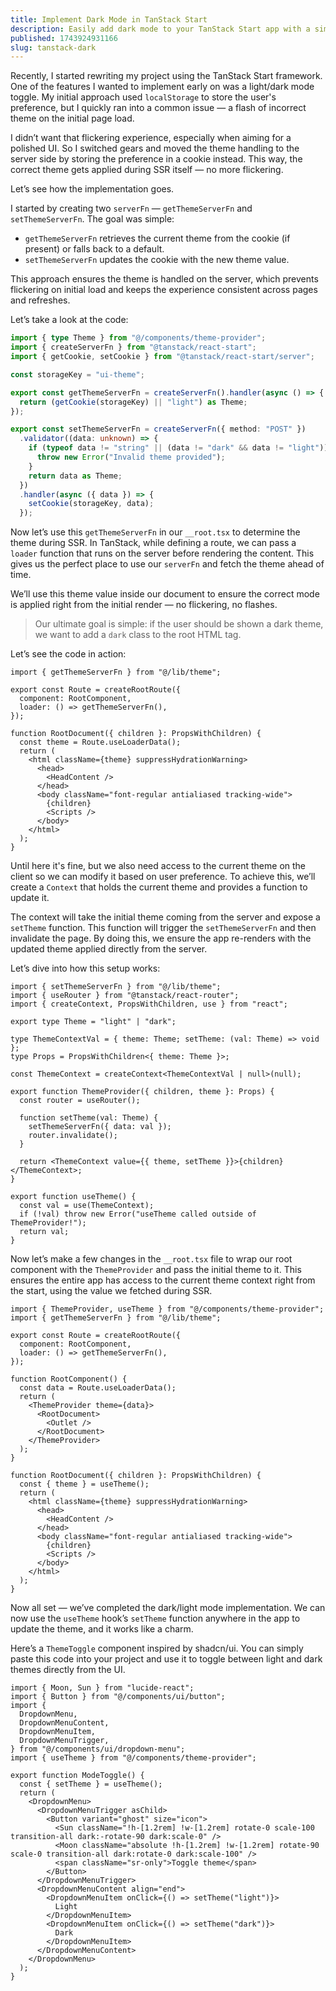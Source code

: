 ```yaml
---
title: Implement Dark Mode in TanStack Start
description: Easily add dark mode to your TanStack Start app with a simple toggle and persistent theme preference across routes.
published: 1743924931166
slug: tanstack-dark
---
```


Recently, I started rewriting my project using the TanStack Start framework. One of the features I wanted to implement early on was a light/dark mode toggle. My initial approach used `localStorage` to store the user's preference, but I quickly ran into a common issue — a flash of incorrect theme on the initial page load.

I didn’t want that flickering experience, especially when aiming for a polished UI. So I switched gears and moved the theme handling to the server side by storing the preference in a cookie instead. This way, the correct theme gets applied during SSR itself — no more flickering.

Let’s see how the implementation goes.

I started by creating two `serverFn` — `getThemeServerFn` and `setThemeServerFn`. The goal was simple:

- `getThemeServerFn` retrieves the current theme from the cookie (if present) or falls back to a default.
- `setThemeServerFn` updates the cookie with the new theme value.

This approach ensures the theme is handled on the server, which prevents flickering on initial load and keeps the experience consistent across pages and refreshes.

Let’s take a look at the code:

```ts:lib/theme.ts showLineNumbers {8,19}
import { type Theme } from "@/components/theme-provider";
import { createServerFn } from "@tanstack/react-start";
import { getCookie, setCookie } from "@tanstack/react-start/server";

const storageKey = "ui-theme";

export const getThemeServerFn = createServerFn().handler(async () => {
  return (getCookie(storageKey) || "light") as Theme;
});

export const setThemeServerFn = createServerFn({ method: "POST" })
  .validator((data: unknown) => {
    if (typeof data != "string" || (data != "dark" && data != "light")) {
      throw new Error("Invalid theme provided");
    }
    return data as Theme;
  })
  .handler(async ({ data }) => {
    setCookie(storageKey, data);
  });
```

Now let’s use this `getThemeServerFn` in our `__root.tsx` to determine the theme during SSR. In TanStack, while defining a route, we can pass a `loader` function that runs on the server before rendering the content. This gives us the perfect place to use our `serverFn` and fetch the theme ahead of time.

We’ll use this theme value inside our document to ensure the correct mode is applied right from the initial render — no flickering, no flashes.

> Our ultimate goal is simple: if the user should be shown a dark theme, we want to add a `dark` class to the root HTML tag.

Let’s see the code in action:

```tsx:routes/__root.tsx showLineNumbers {5,9,11}
import { getThemeServerFn } from "@/lib/theme";

export const Route = createRootRoute({
  component: RootComponent,
  loader: () => getThemeServerFn(),
});

function RootDocument({ children }: PropsWithChildren) {
  const theme = Route.useLoaderData();
  return (
    <html className={theme} suppressHydrationWarning>
      <head>
        <HeadContent />
      </head>
      <body className="font-regular antialiased tracking-wide">
        {children}
        <Scripts />
      </body>
    </html>
  );
}
```

Until here it's fine, but we also need access to the current theme on the client so we can modify it based on user preference. To achieve this, we’ll create a `Context` that holds the current theme and provides a function to update it.

The context will take the initial theme coming from the server and expose a `setTheme` function. This function will trigger the `setThemeServerFn` and then invalidate the page. By doing this, we ensure the app re-renders with the updated theme applied directly from the server.

Let’s dive into how this setup works:

```tsx:components/theme-provider.tsx showLineNumbers
import { setThemeServerFn } from "@/lib/theme";
import { useRouter } from "@tanstack/react-router";
import { createContext, PropsWithChildren, use } from "react";

export type Theme = "light" | "dark";

type ThemeContextVal = { theme: Theme; setTheme: (val: Theme) => void };
type Props = PropsWithChildren<{ theme: Theme }>;

const ThemeContext = createContext<ThemeContextVal | null>(null);

export function ThemeProvider({ children, theme }: Props) {
  const router = useRouter();

  function setTheme(val: Theme) {
    setThemeServerFn({ data: val });
    router.invalidate();
  }

  return <ThemeContext value={{ theme, setTheme }}>{children}</ThemeContext>;
}

export function useTheme() {
  const val = use(ThemeContext);
  if (!val) throw new Error("useTheme called outside of ThemeProvider!");
  return val;
}
```

Now let’s make a few changes in the `__root.tsx` file to wrap our root component with the `ThemeProvider` and pass the initial theme to it. This ensures the entire app has access to the current theme context right from the start, using the value we fetched during SSR.

```tsx:__root.tsx showLineNumbers {1,10,12,21}
import { ThemeProvider, useTheme } from "@/components/theme-provider";
import { getThemeServerFn } from "@/lib/theme";

export const Route = createRootRoute({
  component: RootComponent,
  loader: () => getThemeServerFn(),
});

function RootComponent() {
  const data = Route.useLoaderData();
  return (
    <ThemeProvider theme={data}>
      <RootDocument>
        <Outlet />
      </RootDocument>
    </ThemeProvider>
  );
}

function RootDocument({ children }: PropsWithChildren) {
  const { theme } = useTheme();
  return (
    <html className={theme} suppressHydrationWarning>
      <head>
        <HeadContent />
      </head>
      <body className="font-regular antialiased tracking-wide">
        {children}
        <Scripts />
      </body>
    </html>
  );
}
```

Now all set — we’ve completed the dark/light mode implementation. We can now use the `useTheme` hook’s `setTheme` function anywhere in the app to update the theme, and it works like a charm.

Here’s a `ThemeToggle` component inspired by shadcn/ui. You can simply paste this code into your project and use it to toggle between light and dark themes directly from the UI.

```tsx:@/components/theme-toggle.tsx showLineNumbers
import { Moon, Sun } from "lucide-react";
import { Button } from "@/components/ui/button";
import {
  DropdownMenu,
  DropdownMenuContent,
  DropdownMenuItem,
  DropdownMenuTrigger,
} from "@/components/ui/dropdown-menu";
import { useTheme } from "@/components/theme-provider";

export function ModeToggle() {
  const { setTheme } = useTheme();
  return (
    <DropdownMenu>
      <DropdownMenuTrigger asChild>
        <Button variant="ghost" size="icon">
          <Sun className="!h-[1.2rem] !w-[1.2rem] rotate-0 scale-100 transition-all dark:-rotate-90 dark:scale-0" />
          <Moon className="absolute !h-[1.2rem] !w-[1.2rem] rotate-90 scale-0 transition-all dark:rotate-0 dark:scale-100" />
          <span className="sr-only">Toggle theme</span>
        </Button>
      </DropdownMenuTrigger>
      <DropdownMenuContent align="end">
        <DropdownMenuItem onClick={() => setTheme("light")}>
          Light
        </DropdownMenuItem>
        <DropdownMenuItem onClick={() => setTheme("dark")}>
          Dark
        </DropdownMenuItem>
      </DropdownMenuContent>
    </DropdownMenu>
  );
}
```
